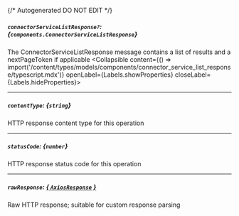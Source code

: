 {/* Autogenerated DO NOT EDIT  */}

##### `connectorServiceListResponse?`: *{`components.ConnectorServiceListResponse`}*
The ConnectorServiceListResponse message contains a list of results and a nextPageToken if applicable
<Collapsible content={() => import('/content/types/models/components/connector_service_list_response/typescript.mdx')} openLabel={Labels.showProperties} closeLabel={Labels.hideProperties}>
</Collapsible>

---
##### `contentType`: *{`string`}*
HTTP response content type for this operation

---
##### `statusCode`: *{`number`}*
HTTP response status code for this operation

---
##### `rawResponse`: [*{ `AxiosResponse` }*](https://axios-http.com/docs/res_schema)
Raw HTTP response; suitable for custom response parsing


